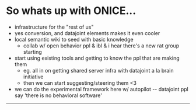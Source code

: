 # So whats up with ONICE...

* infrastructure for the "rest of us"
* yes conversion, and datajoint elements makes it even cooler
* local semantic wiki to seed with basic knowledge
  * collab w/ open behavior ppl & ibl & i hear there's a new rat group starting
* start using existing tools and getting to know the ppl that are making them
  - eg. all in on getting shared server infra with datajoint a la brain initiative
  - then we can start suggesting/steering them <3
* we can do the experimental framework here w/ autopilot -- datajoint ppl say 'there is no behavioral software'


---
